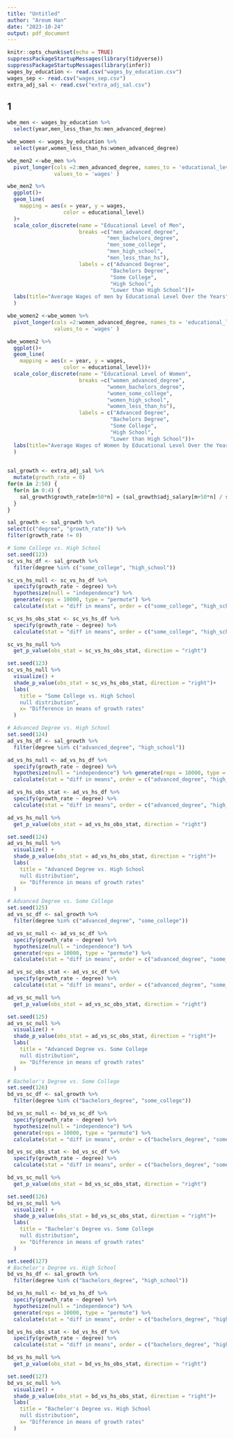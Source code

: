 ```yaml
---
title: "Untitled"
author: "Areum Han"
date: "2023-10-24"
output: pdf_document
---
```


```r
knitr::opts_chunk$set(echo = TRUE)
suppressPackageStartupMessages(library(tidyverse))
suppressPackageStartupMessages(library(infer))
wages_by_education <- read.csv("wages_by_education.csv")
wages_sep <- read.csv("wages_sep.csv")
extra_adj_sal <- read.csv("extra_adj_sal.csv")
```

## 1
```r
wbe_men <- wages_by_education %>%
  select(year,men_less_than_hs:men_advanced_degree)
```

```r
wbe_women <- wages_by_education %>%
  select(year,women_less_than_hs:women_advanced_degree)
```

```r
wbe_men2 <-wbe_men %>%
  pivot_longer(cols =2:men_advanced_degree, names_to = 'educational_level', 
               values_to = 'wages' )
```

```r
wbe_men2 %>%
  ggplot()+
  geom_line(
    mapping = aes(x = year, y = wages,
                  color = educational_level)
  )+
  scale_color_discrete(name = "Educational Level of Men",
                       breaks =c("men_advanced_degree",
                                "men_bachelors_degree",
                                "men_some_college",
                                "men_high_school",
                                "men_less_than_hs"),
                       labels = c("Advanced Degree",
                                 "Bachelors Degree",
                                 "Some College",
                                 "High School",
                                 "Lower than High School"))+
  labs(title="Average Wages of men by Educational Level Over the Years"
  )
```




```r
wbe_women2 <-wbe_women %>%
  pivot_longer(cols =2:women_advanced_degree, names_to = 'educational_level', 
               values_to = 'wages' )
```


```r
wbe_women2 %>%
  ggplot()+
  geom_line(
    mapping = aes(x = year, y = wages,
                  color = educational_level))+
  scale_color_discrete(name = "Educational Level of Women",
                       breaks =c("women_advanced_degree",
                                "women_bachelors_degree",
                                "women_some_college",
                                "women_high_school",
                                "women_less_than_hs"),
                       labels = c("Advanced Degree",
                                 "Bachelors Degree",
                                 "Some College",
                                 "High School",
                                 "Lower than High School"))+
  labs(title="Average Wages of Women by Educational Level Over the Years"
  )
  
```



```r
sal_growth <- extra_adj_sal %>% 
  mutate(growth_rate = 0)
for(m in 2:50) {
  for(n in 0:4) {
    sal_growth$growth_rate[m+50*n] = (sal_growth$adj_salary[m+50*n] / sal_growth$adj_salary[m+50*n-1]) - 1
  }
}
```


```r
sal_growth <- sal_growth %>% 
select(c("degree", "growth_rate")) %>% 
filter(growth_rate != 0)
```

```r
# Some College vs. High School
set.seed(123)
sc_vs_hs_df <- sal_growth %>% 
  filter(degree %in% c("some_college", "high_school"))

sc_vs_hs_null <- sc_vs_hs_df %>% 
  specify(growth_rate ~ degree) %>% 
  hypothesize(null = "independence") %>% 
  generate(reps = 10000, type = "permute") %>% 
  calculate(stat = "diff in means", order = c("some_college", "high_school"))

sc_vs_hs_obs_stat <- sc_vs_hs_df %>% 
  specify(growth_rate ~ degree) %>% 
  calculate(stat = "diff in means", order = c("some_college", "high_school"))
```

```r
sc_vs_hs_null %>% 
  get_p_value(obs_stat = sc_vs_hs_obs_stat, direction = "right")
```

```r
set.seed(123)
sc_vs_hs_null %>% 
  visualize() + 
  shade_p_value(obs_stat = sc_vs_hs_obs_stat, direction = "right")+
  labs(
    title = "Some College vs. High School 
    null distribution",
    x= "Difference in means of growth rates"
  )
```


```r
# Advanced Degree vs. High School
set.seed(124)
ad_vs_hs_df <- sal_growth %>% 
  filter(degree %in% c("advanced_degree", "high_school"))

ad_vs_hs_null <- ad_vs_hs_df %>% 
  specify(growth_rate ~ degree) %>% 
  hypothesize(null = "independence") %>% generate(reps = 10000, type = "permute") %>% 
  calculate(stat = "diff in means", order = c("advanced_degree", "high_school"))

ad_vs_hs_obs_stat <- ad_vs_hs_df %>% 
  specify(growth_rate ~ degree) %>% 
  calculate(stat = "diff in means", order = c("advanced_degree", "high_school"))
```

```r
ad_vs_hs_null %>% 
  get_p_value(obs_stat = ad_vs_hs_obs_stat, direction = "right")
```

```r
set.seed(124)
ad_vs_hs_null %>% 
  visualize() + 
  shade_p_value(obs_stat = ad_vs_hs_obs_stat, direction = "right")+
  labs(
    title = "Advanced Degree vs. High School 
    null distribution",
    x= "Difference in means of growth rates"
  )
```


```r
# Advanced Degree vs. Some College
set.seed(125)
ad_vs_sc_df <- sal_growth %>% 
  filter(degree %in% c("advanced_degree", "some_college"))

ad_vs_sc_null <- ad_vs_sc_df %>% 
  specify(growth_rate ~ degree) %>% 
  hypothesize(null = "independence") %>% 
  generate(reps = 10000, type = "permute") %>% 
  calculate(stat = "diff in means", order = c("advanced_degree", "some_college"))

ad_vs_sc_obs_stat <- ad_vs_sc_df %>% 
  specify(growth_rate ~ degree) %>% 
  calculate(stat = "diff in means", order = c("advanced_degree", "some_college"))
```

```r
ad_vs_sc_null %>% 
  get_p_value(obs_stat = ad_vs_sc_obs_stat, direction = "right")
```

```r
set.seed(125)
ad_vs_sc_null %>% 
  visualize() + 
  shade_p_value(obs_stat = ad_vs_sc_obs_stat, direction = "right")+
  labs(
    title = "Advanced Degree vs. Some College 
    null distribution",
    x= "Difference in means of growth rates"
  )
```



```r
# Bachelor's Degree vs. Some College
set.seed(126)
bd_vs_sc_df <- sal_growth %>% 
  filter(degree %in% c("bachelors_degree", "some_college"))

bd_vs_sc_null <- bd_vs_sc_df %>% 
  specify(growth_rate ~ degree) %>% 
  hypothesize(null = "independence") %>% 
  generate(reps = 10000, type = "permute") %>% 
  calculate(stat = "diff in means", order = c("bachelors_degree", "some_college"))

bd_vs_sc_obs_stat <- bd_vs_sc_df %>% 
  specify(growth_rate ~ degree) %>% 
  calculate(stat = "diff in means", order = c("bachelors_degree", "some_college"))
```

```r
bd_vs_sc_null %>% 
  get_p_value(obs_stat = bd_vs_sc_obs_stat, direction = "right")
```

```r
set.seed(126)
bd_vs_sc_null %>% 
  visualize() + 
  shade_p_value(obs_stat = bd_vs_sc_obs_stat, direction = "right")+
  labs(
    title = "Bachelor's Degree vs. Some College 
    null distribution",
    x= "Difference in means of growth rates"
  )
```


```r
set.seed(127)
# Bachelor's Degree vs. High School
bd_vs_hs_df <- sal_growth %>% 
  filter(degree %in% c("bachelors_degree", "high_school"))

bd_vs_hs_null <- bd_vs_hs_df %>% 
  specify(growth_rate ~ degree) %>% 
  hypothesize(null = "independence") %>% 
  generate(reps = 10000, type = "permute") %>% 
  calculate(stat = "diff in means", order = c("bachelors_degree", "high_school"))

bd_vs_hs_obs_stat <- bd_vs_hs_df %>% 
  specify(growth_rate ~ degree) %>% 
  calculate(stat = "diff in means", order = c("bachelors_degree", "high_school"))
```

```r
bd_vs_hs_null %>% 
  get_p_value(obs_stat = bd_vs_hs_obs_stat, direction = "right")
```

```r
set.seed(127)
bd_vs_sc_null %>% 
  visualize() + 
  shade_p_value(obs_stat = bd_vs_hs_obs_stat, direction = "right")+
  labs(
    title = "Bachelor's Degree vs. High School 
    null distribution",
    x= "Difference in means of growth rates"
  )
```







